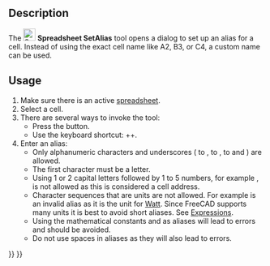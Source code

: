 <languages/>
<translate>

<!--T:6-->
{{Docnav
|[[Spreadsheet_StyleUnderline|Style Underline]]
|[[Spreadsheet_Preferences|Preferences]]
|[[Spreadsheet_Workbench|Spreadsheet]]
|IconL=Spreadsheet_StyleUnderline.svg
|IconR=Preferences-spreadsheet.svg
|IconC=Workbench_Spreadsheet.svg
}}

<!--T:1-->
{{GuiCommand
|Name=Spreadsheet SetAlias
|MenuLocation=-
|Workbenches=[[Spreadsheet_Workbench|Spreadsheet]]
|Shortcut={{KEY|Ctrl}}+{{KEY|Shift}}+{{KEY|A}}
|Version=0.17
}}

==Description== <!--T:2-->

<!--T:3-->
The [[File:Spreadsheet_SetAlias.svg|24px]] '''Spreadsheet SetAlias''' tool opens a dialog to set up an alias for a cell. Instead of using the exact cell name like A2, B3, or C4, a custom name can be used.

==Usage== <!--T:4-->

<!--T:5-->
# Make sure there is an active [[Spreadsheet_CreateSheet|spreadsheet]].
# Select a cell.
# There are several ways to invoke the tool:
#* Press the {{Button|[[File:Spreadsheet_SetAlias.svg|16px]] [[Spreadsheet_SetAlias|Set alias]]}} button.
#* Use the keyboard shortcut: {{KEY|Ctrl}}+{{KEY|Shift}}+{{KEY|A}}.
# Enter an alias:
#* Only alphanumeric characters and underscores ({{incode|A}} to {{incode|Z}}, {{incode|a}} to {{incode|z}}, {{incode|0}} to {{incode|9}} and {{incode|_}}) are allowed.
#* The first character must be a letter.
#* Using 1 or 2 capital letters followed by 1 to 5 numbers, for example {{incode|AB123}}, is not allowed as this is considered a cell address.
#* Character sequences that are units are not allowed. For example {{incode|W}} is an invalid alias as it is the unit for [https://en.wikipedia.org/wiki/Watt Watt]. Since FreeCAD supports many units it is best to avoid short aliases. See [[Expressions#Units|Expressions]].
#* Using the mathematical constants {{incode|pi}} and {{incode|e}} as aliases will lead to errors and should be avoided.
#* Do not use spaces in aliases as they will also lead to errors.


<!--T:7-->
{{Docnav
|[[Spreadsheet_StyleUnderline|Style Underline]]
|[[Spreadsheet_Preferences|Preferences]]
|[[Spreadsheet_Workbench|Spreadsheet]]
|IconL=Spreadsheet_StyleUnderline.svg
|IconR=Preferences-spreadsheet.svg
|IconC=Workbench_Spreadsheet.svg
}}

</translate>
{{Spreadsheet_Tools_navi{{#translation:}}}}
{{Userdocnavi{{#translation:}}}}